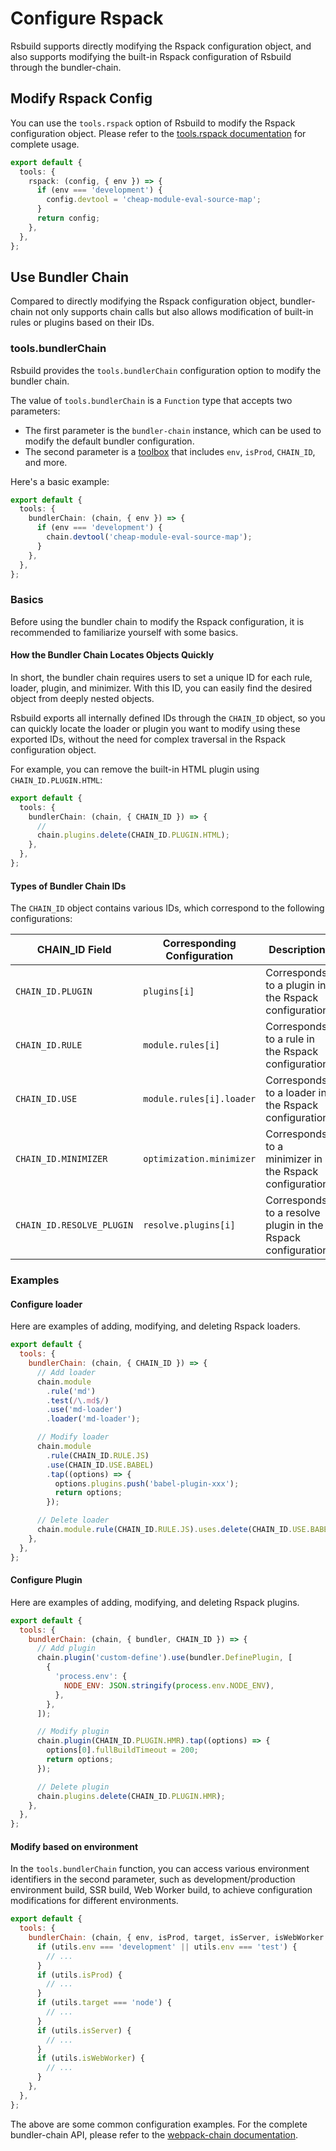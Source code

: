 # Configure Rspack

Rsbuild supports directly modifying the Rspack configuration object, and also supports modifying the built-in Rspack configuration of Rsbuild through the bundler-chain.

## Modify Rspack Config

You can use the `tools.rspack` option of Rsbuild to modify the Rspack configuration object. Please refer to the [tools.rspack documentation](/config/options/tools#toolsrspack) for complete usage.

```ts title="rsbuild.config.ts"
export default {
  tools: {
    rspack: (config, { env }) => {
      if (env === 'development') {
        config.devtool = 'cheap-module-eval-source-map';
      }
      return config;
    },
  },
};
```

## Use Bundler Chain


<BundlerChain />

Compared to directly modifying the Rspack configuration object, bundler-chain not only supports chain calls but also allows modification of built-in rules or plugins based on their IDs.

### tools.bundlerChain

Rsbuild provides the `tools.bundlerChain` configuration option to modify the bundler chain.

The value of `tools.bundlerChain` is a `Function` type that accepts two parameters:

- The first parameter is the `bundler-chain` instance, which can be used to modify the default bundler configuration.
- The second parameter is a [toolbox](/config/options/tools#toolbox-2) that includes `env`, `isProd`, `CHAIN_ID`, and more.

Here's a basic example:

```ts title="rsbuild.config.ts"
export default {
  tools: {
    bundlerChain: (chain, { env }) => {
      if (env === 'development') {
        chain.devtool('cheap-module-eval-source-map');
      }
    },
  },
};
```

### Basics

Before using the bundler chain to modify the Rspack configuration, it is recommended to familiarize yourself with some basics.

#### How the Bundler Chain Locates Objects Quickly

In short, the bundler chain requires users to set a unique ID for each rule, loader, plugin, and minimizer. With this ID, you can easily find the desired object from deeply nested objects.

Rsbuild exports all internally defined IDs through the `CHAIN_ID` object, so you can quickly locate the loader or plugin you want to modify using these exported IDs, without the need for complex traversal in the Rspack configuration object.

For example, you can remove the built-in HTML plugin using `CHAIN_ID.PLUGIN.HTML`:

```ts title="rsbuild.config.ts"
export default {
  tools: {
    bundlerChain: (chain, { CHAIN_ID }) => {
      //
      chain.plugins.delete(CHAIN_ID.PLUGIN.HTML);
    },
  },
};
```

#### Types of Bundler Chain IDs

The `CHAIN_ID` object contains various IDs, which correspond to the following configurations:

| CHAIN_ID Field            | Corresponding Configuration | Description                                                 |
| ------------------------- | --------------------------- | ----------------------------------------------------------- |
| `CHAIN_ID.PLUGIN`         | `plugins[i]`                | Corresponds to a plugin in the Rspack configuration         |
| `CHAIN_ID.RULE`           | `module.rules[i]`           | Corresponds to a rule in the Rspack configuration           |
| `CHAIN_ID.USE`            | `module.rules[i].loader`    | Corresponds to a loader in the Rspack configuration         |
| `CHAIN_ID.MINIMIZER`      | `optimization.minimizer`    | Corresponds to a minimizer in the Rspack configuration      |
| `CHAIN_ID.RESOLVE_PLUGIN` | `resolve.plugins[i]`        | Corresponds to a resolve plugin in the Rspack configuration |

### Examples

#### Configure loader

Here are examples of adding, modifying, and deleting Rspack loaders.

```js title="rsbuild.config.ts"
export default {
  tools: {
    bundlerChain: (chain, { CHAIN_ID }) => {
      // Add loader
      chain.module
        .rule('md')
        .test(/\.md$/)
        .use('md-loader')
        .loader('md-loader');

      // Modify loader
      chain.module
        .rule(CHAIN_ID.RULE.JS)
        .use(CHAIN_ID.USE.BABEL)
        .tap((options) => {
          options.plugins.push('babel-plugin-xxx');
          return options;
        });

      // Delete loader
      chain.module.rule(CHAIN_ID.RULE.JS).uses.delete(CHAIN_ID.USE.BABEL);
    },
  },
};
```

#### Configure Plugin

Here are examples of adding, modifying, and deleting Rspack plugins.

```js title="rsbuild.config.ts"
export default {
  tools: {
    bundlerChain: (chain, { bundler, CHAIN_ID }) => {
      // Add plugin
      chain.plugin('custom-define').use(bundler.DefinePlugin, [
        {
          'process.env': {
            NODE_ENV: JSON.stringify(process.env.NODE_ENV),
          },
        },
      ]);

      // Modify plugin
      chain.plugin(CHAIN_ID.PLUGIN.HMR).tap((options) => {
        options[0].fullBuildTimeout = 200;
        return options;
      });

      // Delete plugin
      chain.plugins.delete(CHAIN_ID.PLUGIN.HMR);
    },
  },
};
```

#### Modify based on environment

In the `tools.bundlerChain` function, you can access various environment identifiers in the second parameter, such as development/production environment build, SSR build, Web Worker build, to achieve configuration modifications for different environments.

```js title="rsbuild.config.ts"
export default {
  tools: {
    bundlerChain: (chain, { env, isProd, target, isServer, isWebWorker }) => {
      if (utils.env === 'development' || utils.env === 'test') {
        // ...
      }
      if (utils.isProd) {
        // ...
      }
      if (utils.target === 'node') {
        // ...
      }
      if (utils.isServer) {
        // ...
      }
      if (utils.isWebWorker) {
        // ...
      }
    },
  },
};
```

The above are some common configuration examples. For the complete bundler-chain API, please refer to the [webpack-chain documentation](https://github.com/neutrinojs/webpack-chain).
